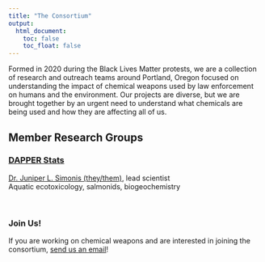 ```yaml
---
title: "The Consortium"
output:
  html_document:
    toc: false
    toc_float: false
---
```


Formed in 2020 during the Black Lives Matter protests, we are a collection of research and outreach teams around Portland, Oregon focused on understanding the impact of chemical weapons used by law enforcement on humans and the environment. 
Our projects are diverse, but we are brought together by an urgent need to understand what chemicals are being used and how they are affecting all of us.

## Member Research Groups

### [DAPPER Stats](https://www.dapperstats.com)
 
[Dr. Juniper L. Simonis (they/them)](https://www.dapperstats.com/author/dr.-juniper-l.-simonis/), lead scientist  
Aquatic ecotoxicology, salmonids, biogeochemistry

<br>

### Join Us!

If you are working on chemical weapons and are interested in joining the consortium, [send us an email](mailto: chemicalweaponsresearch@protonmail.com)!

<br>